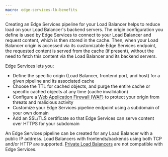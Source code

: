 ```yaml
---
macro: edge-services-lb-benefits
---
```



Creating an Edge Services pipeline for your Load Balancer helps to reduce load on your Load Balancer's backend servers. The origin configuration you define is used by Edge Services to connect to your Load Balancer and request content, which is then stored in the cache. Then, when your Load Balancer origin is accessed via its customizable Edge Services endpoint, the requested content is served from the cache (if present), without the need to fetch this content via the Load Balancer and its backend servers.

<Lightbox image={EdgeServicesPipelineDiag} alt="A diagram shows the elements and workflow of an Edge Services pipeline. The user connects to the customizable Edge Services endpoint (with its SSL/TLS certificate), which fetches content from the Edge Services cache, which itself fetches content to cache from an origin which is either an Object Storage bucket or Load Balancer" />

Edge Services lets you:

- Define the specific origin (Load Balancer, frontend port, and host) for a given pipeline and its associated cache
- Choose the TTL for cached objects, and purge the entire cache or specific cached objects at any time (cache invalidation)
- Configure a [Web Application Firewall (WAF)](/edge-services/how-to/configure-waf/) to protect your origin from threats and malicious activity
- Customize your Edge Services pipeline endpoint using a subdomain of your own domain
- Add an SSL/TLS certificate so that Edge Services can serve content over HTTPS for your subdomain

An Edge Services pipeline can be created for any Load Balancer with a public IP address. Load Balancers with frontends/backends using both TCP and/or HTTP are supported. [Private Load Balancers](/load-balancer/reference-content/public-private-accessibility/#private-load-balancers) are not compatible with Edge Services.
